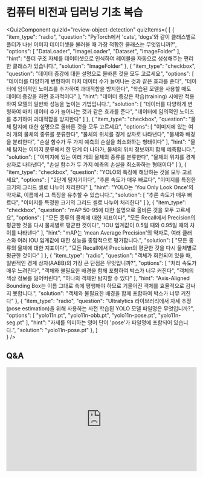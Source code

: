 # 컴퓨터 비전과 딥러닝 기초 복습



<QuizComponent quizId="review-object-detection" quizItems={
[
    {
        "item_type": "radio",
        "question": "PyTorch에서 'cats', 'dogs'와 같이 클래스별로 폴더가 나뉜 이미지 데이터셋을 불러올 때 가장 적합한 클래스는 무엇입니까?",
        "options": [
            "DataLoader",
            "ImageLoader",
            "Dataset",
            "ImageFolder"
        ],
        "hint": "폴더 구조 자체를 데이터셋으로 인식하여 레이블을 자동으로 생성해주는 편리한 클래스가 있습니다.",
        "solution": "ImageFolder"
    },
        {
        "item_type": "checkbox",
        "question": "데이터 증강에 대한 설명으로 올바른 것을 모두 고르세요",
        "options": [
            "데이터를 다양하게 변형하여 마치 데이터 수가 늘어나는 것과 같은 효과를 준다",
            "데이터에 임의적인 노이즈를 추가하여 과대적합을 방지한다",
            "학습된 모델을 사용할 때도 데이터 증강을 하면 효과적이다"
        ],
        "hint": "데이터 증강은 학습(training) 시에만 적용하여 모델의 일반화 성능을 높이는 기법입니다.",
        "solution": [
            "데이터를 다양하게 변형하여 마치 데이터 수가 늘어나는 것과 같은 효과를 준다",
            "데이터에 임의적인 노이즈를 추가하여 과대적합을 방지한다"
        ]
    },
    {
        "item_type": "checkbox",
        "question": "물체 탐지에 대한 설명으로 올바른 것을 모두 고르세요",
        "options": [
            "이미지에 있는 여러 개의 물체의 종류를 분류한다",
            "물체의 위치를 경계 상자로 나타낸다",
            "물체와 배경을 분리한다",
            "손실 함수가 두 가지 예측의 손실을 최소화하는 형태이다"
        ],
        "hint": "물체 탐지는 이미지 분류에서 한 단계 더 나아가, 물체의 위치 정보까지 함께 예측합니다.",
        "solution": [
            "이미지에 있는 여러 개의 물체의 종류를 분류한다",
            "물체의 위치를 경계 상자로 나타낸다",
            "손실 함수가 두 가지 예측의 손실을 최소화하는 형태이다"
        ]
    },
    {
        "item_type": "checkbox",
        "question": "YOLO의 특징에 해당하는 것을 모두 고르세요",
        "options": [
            "2단계 탐지기이다",
            "추론 속도가 매우 빠르다",
            "이미지를 특정한 크기의 그리드 셀로 나누어 처리한다"
        ],
        "hint": "YOLO는 'You Only Look Once'의 약자로, 이름에서 그 특징을 유추할 수 있습니다.",
        "solution": [
            "추론 속도가 매우 빠르다",
            "이미지를 특정한 크기의 그리드 셀로 나누어 처리한다"
        ]
    },
    {
        "item_type": "checkbox",
        "question": "mAP 50-95에 대한 설명으로 올바른 것을 모두 고르세요",
        "options": [
            "모든 종류의 물체에 대한 지표이다",
            "모든 Recall에서 Precision의 평균한 것을 다시 물체별로 평균한 것이다",
            "IOU 임계값이 0.5일 때와 0.95일 때의 차이를 나타낸다"
        ],
        "hint": "mAP는 'mean Average Precision'의 약자로, 여러 클래스와 여러 IOU 임계값에 대한 성능을 종합적으로 평가합니다.",
        "solution": [
            "모든 종류의 물체에 대한 지표이다",
            "모든 Recall에서 Precision의 평균한 것을 다시 물체별로 평균한 것이다"
        ]
    },
    {
        "item_type": "radio",
        "question": "객체가 회전되어 있을 때, 일반적인 경계 상자(AABB)의 가장 큰 단점은 무엇입니까?",
        "options": [
            "처리 속도가 매우 느려진다",
            "객체와 불필요한 배경을 함께 포함하여 박스가 너무 커진다",
            "객체의 색상 정보를 잃어버린다",
            "하나의 객체만 탐지할 수 있다"
        ],
        "hint": "Axis-Aligned Bounding Box는 이름 그대로 축에 평행해야 하므로 기울어진 객체를 효율적으로 감싸지 못합니다.",
        "solution": "객체와 불필요한 배경을 함께 포함하여 박스가 너무 커진다"
    },
    {
        "item_type": "radio",
        "question": "Ultralytics 라이브러리에서 자세 추정(pose estimation)을 위해 사용하는 사전 학습된 YOLO 모델 파일명은 무엇입니까?",
        "options": [
            "yolo11n.pt",
            "yolo11n-obb.pt",
            "yolo11n-pose.pt",
            "yolo11n-seg.pt"
        ],
        "hint": "자세를 의미하는 영어 단어 'pose'가 파일명에 포함되어 있습니다.",
        "solution": "yolo11n-pose.pt"
    },
]    
} />


## Q&A
<iframe src="https://tally.so/embed/wbOOKg?alignLeft=1&hideTitle=1&transparentBackground=1&dynamicHeight=0" loading="lazy" width="100%" height="274" frameborder="0" marginheight="0" marginwidth="0" title="Q&A"></iframe>
